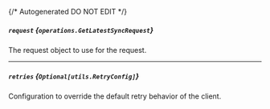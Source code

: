 {/* Autogenerated DO NOT EDIT  */}

##### `request` *{`operations.GetLatestSyncRequest`}*
The request object to use for the request.

<Collapsible openLabel={Labels.showProperties} closeLabel={Labels.hideProperties}>
  <GetLatestSyncRequest />
</Collapsible>

---
##### `retries` *{`Optional[utils.RetryConfig]`}*
Configuration to override the default retry behavior of the client.

<Collapsible openLabel={Labels.showProperties} closeLabel={Labels.hideProperties}>
  <Retryconfig />
</Collapsible>

